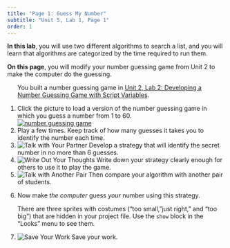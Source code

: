 ```yaml
---
title: "Page 1: Guess My Number"
subtitle: "Unit 5, Lab 1, Page 1"
order: 1
---
```


::: learn
<p><strong>In this lab</strong>, you will use two different algorithms
to search a list, and you will learn that algorithms are categorized by
the time required to run them.</p>

<p><strong>On this page</strong>, you will modify your number guessing
game from Unit 2 to make the computer do the guessing.</p>
:::

::: {#first .forYouToDo}
<ol>

::: sidenote
You built a number guessing game in
<a href="/unit-2/lab-1/1-number-guessing-game.html" title="Unit 2, Lab 2: Developing a Number Guessing Game with Script Variables">Unit
2, Lab 2: Developing a Number Guessing Game with Script Variables</a>.
:::

<li>Click the picture to load a version of the number guessing game in
which you guess a number from 1 to 60. <br />
<a class="run" href="/prog/5-algorithms/U5L1-GuessNumber.xml">
<img src="/img/5-algorithms/number-guessing-game.png" title="number guessing game" alt="number guessing game" class="ms-4"/>
</a></li>

<li>Play a few times. Keep track of how many guesses it takes you to
identify the number each time.</li>

<li><img src="/img/icons/talk-with-your-partner-mini.png" title="Talk with Your Partner" alt="Talk with Your Partner" class="inline"/>
Develop a strategy that will identify the secret number in no more than
6 guesses.</li>

<li><img src="/img/icons/write-out-thoughts-mini.png" title="Write Out Your Thoughts" alt="Write Out Your Thoughts" class="inline"/>
Write down your strategy clearly enough for others to use it to play the
game.</li>

<li><img src="/img/icons/talk-with-another-pair-mini.png" title="Talk with Another Pair" alt="Talk with Another Pair" class="inline"/>
Then compare your algorithm with another pair of students.</li>

<li>

Now make <em>the computer</em> guess <em>your</em> number using this
strategy.

::: endnote
There are three sprites with costumes ("too small,"just right," and "too
big") that are hidden in your project file. Use the `show`
block in the "Looks" menu to see them.
:::

</li>

<li><img src="/img/icons/save-mini.png" title="Save Your Work" alt="Save Your Work" class="inline"/>
Save your work.</li>

</ol>
:::
